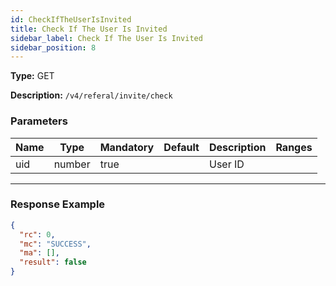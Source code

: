```yaml
---
id: CheckIfTheUserIsInvited
title: Check If The User Is Invited
sidebar_label: Check If The User Is Invited
sidebar_position: 8
---
```


**Type:** GET

**Description:** `/v4/referal/invite/check`

### Parameters

| Name | Type   | Mandatory | Default | Description | Ranges |
| ---- | ------ | --------- | ------- | ----------- | ------ |
| uid  | number | true      |         | User ID     |        |

---

### Response Example

```json title="Response"
{
  "rc": 0,
  "mc": "SUCCESS",
  "ma": [],
  "result": false
}
```
